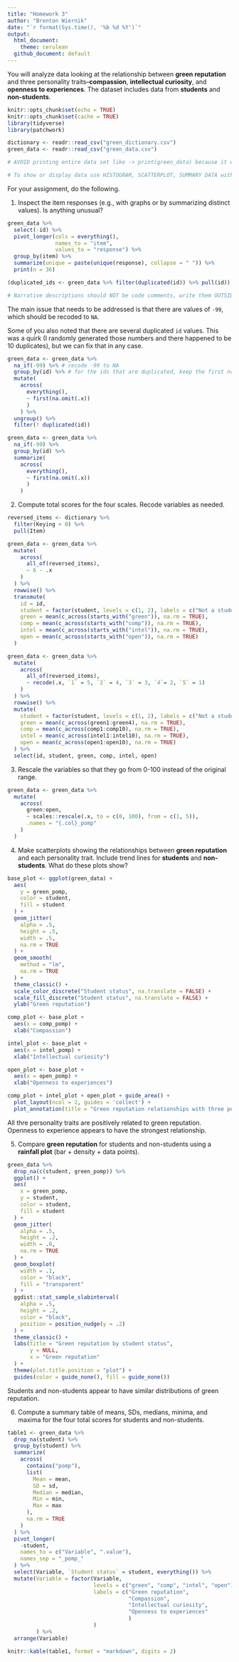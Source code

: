```yaml
---
title: "Homework 3"
author: "Brenton Wiernik"
date: "`r format(Sys.time(), '%b %d %Y')`"
output: 
  html_document:
    theme: cerulean
  github_document: default 
---
```


You will analyze data looking at the relationship between **green reputation** and three personality traits--**compassion**, **intellectual curiosity**, and **openness to experiences**.
The dataset includes data from **students** and **non-students**.

```r
knitr::opts_chunk$set(echo = TRUE)
knitr::opts_chunk$set(cache = TRUE)
library(tidyverse)
library(patchwork)

dictionary <- readr::read_csv("green_dictionary.csv")
green_data <- readr::read_csv("green_data.csv")

# AVOID printing entire data set like -> print(green_data) because it will print ALL raw data into the report 

# To show or display data use HISTOGRAM, SCATTERPLOT, SUMMARY DATA with max, min, etc. 
```

For your assignment, do the following.

  1. Inspect the item responses (e.g., with graphs or by summarizing distinct values). 
     Is anything unusual?

```r
green_data %>%
  select(-id) %>%
  pivot_longer(cols = everything(),
               names_to = "item",
               values_to = "response") %>% 
  group_by(item) %>% 
  summarize(unique = paste(unique(response), collapse = " ")) %>% 
  print(n = 36)

(duplicated_ids <- green_data %>% filter(duplicated(id)) %>% pull(id))

# Narrative descriptions should NOT be code comments, write them OUTSIDE of the code chunks as regular markdown text 
```

The main issue that needs to be addressed is that there are values of `-99`, which should be recoded to `NA`.

Some of you also noted that there are several duplicated `id` values. 
This was a quirk (I randomly generated those numbers and there happened to be 10 duplicates), but we can fix that in any case.

```r
green_data <- green_data %>% 
  na_if(-99) %>% # recode -99 to NA
  group_by(id) %>% # for the ids that are duplicated, keep the first non-NA value for each variable
  mutate(
    across(
      everything(),
      ~ first(na.omit(.x))
      )
    ) %>% 
  ungroup() %>% 
  filter(! duplicated(id))
```

```r
green_data <- green_data %>% 
  na_if(-99) %>% 
  group_by(id) %>% 
  summarize(
    across(
      everything(),
      ~ first(na.omit(.x))
      )
    )
```

  2. Compute total scores for the four scales. 
     Recode variables as needed.
     
```r
reversed_items <- dictionary %>% 
  filter(Keying < 0) %>% 
  pull(Item)

green_data <- green_data %>% 
  mutate(
    across(
      all_of(reversed_items),
      ~ 6 - .x
    )
  ) %>% 
  rowwise() %>% 
  transmute(
    id = id,
    student = factor(student, levels = c(1, 2), labels = c("Not a student", "Student")),
    green = mean(c_across(starts_with("green")), na.rm = TRUE),
    comp = mean(c_across(starts_with("comp")), na.rm = TRUE),
    intel = mean(c_across(starts_with("intel")), na.rm = TRUE),
    open = mean(c_across(starts_with("open")), na.rm = TRUE)
  )
```

```r
green_data <- green_data %>% 
  mutate(
    across(
      all_of(reversed_items),
      ~ recode(.x, `1` = 5, `2` = 4, `3` = 3, `4`= 2, `5` = 1)
    )
  ) %>% 
  rowwise() %>% 
  mutate(
    student = factor(student, levels = c(1, 2), labels = c("Not a student", "Student")),
    green = mean(c_across(green1:green4), na.rm = TRUE),
    comp = mean(c_across(comp1:comp10), na.rm = TRUE),
    intel = mean(c_across(intel1:intel10), na.rm = TRUE),
    open = mean(c_across(open1:open10), na.rm = TRUE)
  ) %>% 
  select(id, student, green, comp, intel, open)
```

  3. Rescale the variables so that they go from 0-100 instead of the original range.
  
```r
green_data <- green_data %>% 
  mutate(
    across(
      green:open,
      ~ scales::rescale(.x, to = c(0, 100), from = c(1, 5)),
      .names = "{.col}_pomp"
    )
  )
```

  4. Make scatterplots showing the relationships between **green reputation** and each personality trait.
     Include trend lines for **students** and **non-students**.
     What do these plots show?
     
```r
base_plot <- ggplot(green_data) +
  aes(
    y = green_pomp,
    color = student,
    fill = student
  ) +
  geom_jitter(
    alpha = .5,
    height = .5,
    width = .5,
    na.rm = TRUE
  ) +
  geom_smooth(
    method = "lm",
    na.rm = TRUE
  ) +
  theme_classic() +
  scale_color_discrete("Student status", na.translate = FALSE) +
  scale_fill_discrete("Student status", na.translate = FALSE) +
  ylab("Green reputation")

comp_plot <- base_plot +
  aes(x = comp_pomp) +
  xlab("Compassion")

intel_plot <- base_plot +
  aes(x = intel_pomp) +
  xlab("Intellectual curiosity")

open_plot <- base_plot + 
  aes(x = open_pomp) +
  xlab("Openness to experiences")

comp_plot + intel_plot + open_plot + guide_area() +
  plot_layout(ncol = 2, guides = 'collect') +
  plot_annotation(title = "Green reputation relationships with three personality traits")
```

All thre personality traits are positively related to green reputation.
Openness to experience appears to have the strongest relationship.

  5. Compare **green reputation** for students and non-students using a **rainfall plot** (bar + density + data points).
  
```r
green_data %>% 
  drop_na(c(student, green_pomp)) %>% 
  ggplot() +
  aes(
    x = green_pomp,
    y = student,
    color = student,
    fill = student
  ) +
  geom_jitter(
    alpha = .5,
    height = .2,
    width = .0,
    na.rm = TRUE
  ) +
  geom_boxplot(
    width = .1,
    color = "black",
    fill = "transparent"
  ) +
  ggdist::stat_sample_slabinterval(
    alpha = .5,
    height = .2, 
    color = "black",
    position = position_nudge(y = .2)
  ) +
  theme_classic() +
  labs(title = "Green reputation by student status", 
       y = NULL,
       x = "Green reputation"
  ) +
  theme(plot.title.position = "plot") +
  guides(color = guide_none(), fill = guide_none())
```

Students and non-students appear to have similar distributions of green reputation.
  
  6. Compute a summary table of means, SDs, medians, minima, and maxima for the four total scores for students and non-students.

```r
table1 <- green_data %>% 
  drop_na(student) %>% 
  group_by(student) %>% 
  summarize(
    across(
      contains("pomp"),
      list(
        Mean = mean,
        SD = sd,
        Median = median,
        Min = min,
        Max = max
      ),
      na.rm = TRUE
    )
  ) %>% 
  pivot_longer(
    -student,
    names_to = c("Variable", ".value"),
    names_sep = "_pomp_"
  ) %>% 
  select(Variable, `Student status` = student, everything()) %>% 
  mutate(Variable = factor(Variable, 
                           levels = c("green", "comp", "intel", "open"), 
                           labels = c("Green reputation", 
                                      "Compassion", 
                                      "Intellectual curiosity", 
                                      "Openness to experiences"
                                      )
                           )
         ) %>% 
  arrange(Variable)

knitr::kable(table1, format = "markdown", digits = 2)
```


